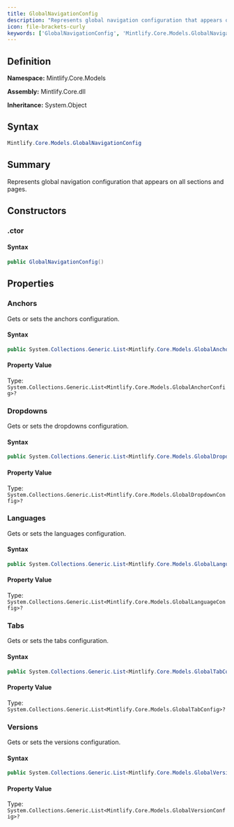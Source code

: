 ```yaml
---
title: GlobalNavigationConfig
description: "Represents global navigation configuration that appears on all sections and pages."
icon: file-brackets-curly
keywords: ['GlobalNavigationConfig', 'Mintlify.Core.Models.GlobalNavigationConfig', 'Mintlify.Core.Models', 'class', 'System.Object']
---
```


## Definition

**Namespace:** Mintlify.Core.Models

**Assembly:** Mintlify.Core.dll

**Inheritance:** System.Object

## Syntax

```csharp
Mintlify.Core.Models.GlobalNavigationConfig
```

## Summary

Represents global navigation configuration that appears on all sections and pages.

## Constructors

### .ctor

#### Syntax

```csharp
public GlobalNavigationConfig()
```

## Properties

### Anchors

Gets or sets the anchors configuration.

#### Syntax

```csharp
public System.Collections.Generic.List<Mintlify.Core.Models.GlobalAnchorConfig> Anchors { get; set; }
```

#### Property Value

Type: `System.Collections.Generic.List<Mintlify.Core.Models.GlobalAnchorConfig>?`

### Dropdowns

Gets or sets the dropdowns configuration.

#### Syntax

```csharp
public System.Collections.Generic.List<Mintlify.Core.Models.GlobalDropdownConfig> Dropdowns { get; set; }
```

#### Property Value

Type: `System.Collections.Generic.List<Mintlify.Core.Models.GlobalDropdownConfig>?`

### Languages

Gets or sets the languages configuration.

#### Syntax

```csharp
public System.Collections.Generic.List<Mintlify.Core.Models.GlobalLanguageConfig> Languages { get; set; }
```

#### Property Value

Type: `System.Collections.Generic.List<Mintlify.Core.Models.GlobalLanguageConfig>?`

### Tabs

Gets or sets the tabs configuration.

#### Syntax

```csharp
public System.Collections.Generic.List<Mintlify.Core.Models.GlobalTabConfig> Tabs { get; set; }
```

#### Property Value

Type: `System.Collections.Generic.List<Mintlify.Core.Models.GlobalTabConfig>?`

### Versions

Gets or sets the versions configuration.

#### Syntax

```csharp
public System.Collections.Generic.List<Mintlify.Core.Models.GlobalVersionConfig> Versions { get; set; }
```

#### Property Value

Type: `System.Collections.Generic.List<Mintlify.Core.Models.GlobalVersionConfig>?`

